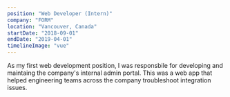 ---
position: "Web Developer (Intern)"
company: "FORM"
location: "Vancouver, Canada"
startDate: "2018-09-01"
endDate: "2019-04-01"
timelineImage: "vue"
---
As my first web development position, I was responsbile for developing and maintaing the company's internal admin portal. This was a web app that helped engineering teams across the company troubleshoot integration issues.